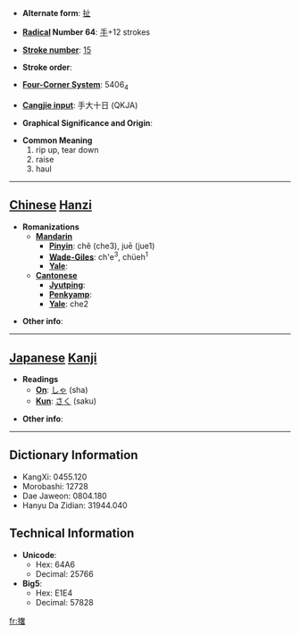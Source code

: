 * '''Alternate form''': [[扯]]

* '''[[Wiktionary:Chinese radical index| Radical]] Number 64''': [[Wiktionary:Chinese radical index 手|手]]+12 strokes

* '''[[Wiktionary:Chinese total strokes index|Stroke number]]''': [[Wiktionary:Chinese total strokes index 15|15]]

* '''Stroke order''': 

* '''[[Wiktionary:Chinese four corner index|Four-Corner System]]''': 5406<sub>4</sub>

* '''[[Wiktionary:Chinese Cangjie index|Cangjie input]]''': 手大十日 (QKJA)

* '''Graphical Significance and Origin''': 

* '''Common Meaning'''
*#rip up, tear down
*# raise
*# haul


----

== [[Chinese]] [[Hanzi]] ==

* '''Romanizations'''
** '''[[Mandarin]]'''
*** '''[[Pinyin]]''': chě (che3), juē (jue1)
*** '''[[Wade-Giles]]''': ch'e<sup>3</sup>, chüeh<sup>1</sup>
*** '''[[Yale]]''': 
** '''[[Cantonese]]'''
*** '''[[Jyutping]]''':
*** '''[[Penkyamp]]''': 
*** '''[[Yale]]''': che2

* '''Other info''': 

----

== [[Japanese]] [[Kanji]] ==

* '''Readings'''
** '''[[On]]''': [[しゃ]] (sha)
** '''[[Kun]]''': [[さく]] (saku)

* '''Other info''':  

----

== Dictionary Information ==

* KangXi: 0455.120
* Morobashi: 12728
* Dae Jaweon: 0804.180
* Hanyu Da Zidian: 31944.040

== Technical Information ==

* '''Unicode''':
** Hex: 64A6
** Decimal: 25766
* '''Big5''':
** Hex: E1E4
** Decimal: 57828

[[fr:撦]]